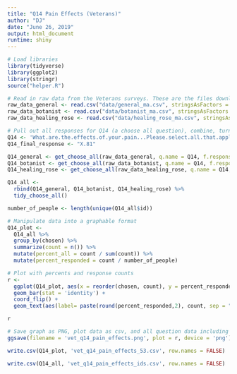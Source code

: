 ```yaml
---
title: "Q14 Pain Effects (Veterans)"
author: "DJ"
date: "June 26, 2019"
output: html_document
runtime: shiny
---
```


```r
# Load libraries
library(tidyverse)
library(ggplot2)
library(stringr)
source("helper.R")
```

```r
# Read in raw data from the Veterans surveys. These are the files downloaded from survey monkey saved as a .csv
raw_data_general <- read.csv("data/general_ma.csv", stringsAsFactors = FALSE)
raw_data_botanist <- read.csv("data/botanist_ma.csv", stringsAsFactors = FALSE)
raw_data_healing_rose <- read.csv("data/healing_rose_ma.csv", stringsAsFactors = FALSE)
```

```r
# Pull out all responses for Q14 (a choose all question), combine, turn into a tidy data format for further processing then determine 'question n'
Q14 <- 'What.are.the.effects.of.your.pain...Please.select.all.that.apply.'
Q14_final_response <- "X.81"

Q14_general <- get_choose_all(raw_data_general, q.name = Q14, f.response = Q14_final_response)
Q14_botanist <- get_choose_all(raw_data_botanist, q.name = Q14, f.response = Q14_final_response)
Q14_healing_rose <- get_choose_all(raw_data_healing_rose, q.name = Q14, f.response = Q14_final_response)

Q14_all <- 
  rbind(Q14_general, Q14_botanist, Q14_healing_rose) %>%
  tidy_choose_all()

number_of_people <- length(unique(Q14_all$id))
```

```r
# Manipulate data into a graphable format
Q14_plot <-
  Q14_all %>%
  group_by(chosen) %>%
  summarize(count = n()) %>%
  mutate(percent_all = count / sum(count)) %>%
  mutate(percent_responded = count / number_of_people)
```

```r
# Plot with percents and response counts
r <- 
  ggplot(Q14_plot, aes(x = reorder(chosen, count), y = percent_responded)) +
  geom_bar(stat = 'identity') +
  coord_flip() +
  geom_text(aes(label= paste(round(percent_responded,2), count, sep = "***")))

r
```

```r
# Save graph as PNG, plot data as csv, and all question data including response IDs as csv (save question n and N at end of plot file as "_x.x")
ggsave(filename = 'vet_q14_pain_effects.png', plot = r, device = 'png')

write.csv(Q14_plot, 'vet_q14_pain_effects_53.csv', row.names = FALSE)

write.csv(Q14_all, 'vet_q14_pain_effects_ids.csv', row.names = FALSE)
```